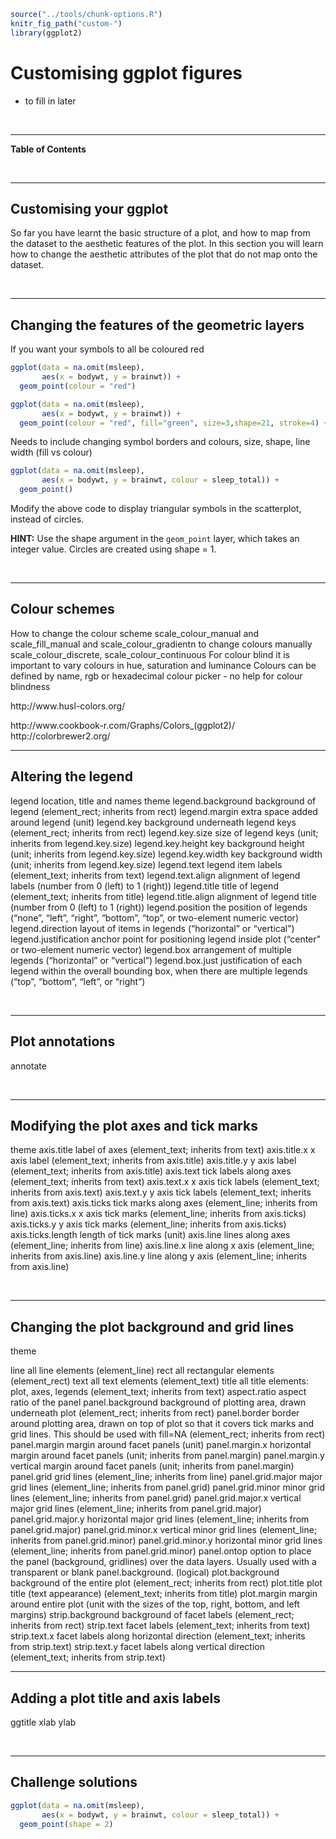 
```r
source("../tools/chunk-options.R")
knitr_fig_path("custom-")
library(ggplot2)
```

# Customising ggplot figures
 
<!--sec data-title="Learning Objectives" data-id="obj" data-show=true data-collapse=false ces-->

* to fill in later

<!--endsec-->

<br>

---

**Table of Contents**

<!-- toc -->

<br>

---

## Customising your ggplot

So far you have learnt the basic structure of a plot, and how to map from the dataset to the aesthetic features of the plot. In this section you will learn how to change the aesthetic attributes of the plot that do not map onto the dataset.

<br>

---

## Changing the features of the geometric layers

If you want your symbols to all be coloured red

```r
ggplot(data = na.omit(msleep), 
       aes(x = bodywt, y = brainwt)) +
  geom_point(colour = "red")
```


```r
ggplot(data = na.omit(msleep), 
       aes(x = bodywt, y = brainwt)) +
  geom_point(colour = "red", fill="green", size=3,shape=21, stroke=4) + geom_line(colour="blue")
```
Needs to include changing symbol borders and colours, size, shape, 
line width (fill vs colour)

<!--sec data-title="Challenge 1" data-id="ch1" data-show=true data-collapse=false ces-->

```r
ggplot(data = na.omit(msleep), 
       aes(x = bodywt, y = brainwt, colour = sleep_total)) +
  geom_point()
```

Modify the above code to display triangular symbols in the scatterplot, instead of circles.

**HINT:** Use the shape argument in the `geom_point` layer, which takes an integer value. Circles are created using shape = 1. 

<!--endsec-->

<br>

---

## Colour schemes

How to change the colour scheme
scale_colour_manual and scale_fill_manual and scale_colour_gradientn to change colours manually
scale_colour_discrete, scale_colour_continuous
For colour blind it is important to vary colours in hue, saturation and luminance
Colours can be defined by name, rgb or hexadecimal
colour picker - no help for colour blindness

http://www.husl-colors.org/

http://www.cookbook-r.com/Graphs/Colors_(ggplot2)/
http://colorbrewer2.org/
<br>

---

## Altering the legend

legend location, title and names
theme
legend.background	background of legend (element_rect; inherits from rect)
legend.margin	extra space added around legend (unit)
legend.key	background underneath legend keys (element_rect; inherits from rect)
legend.key.size	size of legend keys (unit; inherits from legend.key.size)
legend.key.height	key background height (unit; inherits from legend.key.size)
legend.key.width	key background width (unit; inherits from legend.key.size)
legend.text	legend item labels (element_text; inherits from text)
legend.text.align	alignment of legend labels (number from 0 (left) to 1 (right))
legend.title	title of legend (element_text; inherits from title)
legend.title.align	alignment of legend title (number from 0 (left) to 1 (right))
legend.position	the position of legends ("none", "left", "right", "bottom", "top", or two-element numeric vector)
legend.direction	layout of items in legends ("horizontal" or "vertical")
legend.justification	anchor point for positioning legend inside plot ("center" or two-element numeric vector)
legend.box	arrangement of multiple legends ("horizontal" or "vertical")
legend.box.just	justification of each legend within the overall bounding box, when there are multiple legends ("top", "bottom", "left", or "right")

<br>

---

## Plot annotations

annotate

<br>

---

## Modifying the plot axes and tick marks

theme
axis.title	label of axes (element_text; inherits from text)
axis.title.x	x axis label (element_text; inherits from axis.title)
axis.title.y	y axis label (element_text; inherits from axis.title)
axis.text	tick labels along axes (element_text; inherits from text)
axis.text.x	x axis tick labels (element_text; inherits from axis.text)
axis.text.y	y axis tick labels (element_text; inherits from axis.text)
axis.ticks	tick marks along axes (element_line; inherits from line)
axis.ticks.x	x axis tick marks (element_line; inherits from axis.ticks)
axis.ticks.y	y axis tick marks (element_line; inherits from axis.ticks)
axis.ticks.length	length of tick marks (unit)
axis.line	lines along axes (element_line; inherits from line)
axis.line.x	line along x axis (element_line; inherits from axis.line)
axis.line.y	line along y axis (element_line; inherits from axis.line)

<br>

---

## Changing the plot background and grid lines

theme 

line	all line elements (element_line)
rect	all rectangular elements (element_rect)
text	all text elements (element_text)
title	all title elements: plot, axes, legends (element_text; inherits from text)
aspect.ratio	aspect ratio of the panel
panel.background	background of plotting area, drawn underneath plot (element_rect; inherits from rect)
panel.border	border around plotting area, drawn on top of plot so that it covers tick marks and grid lines. This should be used with fill=NA (element_rect; inherits from rect)
panel.margin	margin around facet panels (unit)
panel.margin.x	horizontal margin around facet panels (unit; inherits from panel.margin)
panel.margin.y	vertical margin around facet panels (unit; inherits from panel.margin)
panel.grid	grid lines (element_line; inherits from line)
panel.grid.major	major grid lines (element_line; inherits from panel.grid)
panel.grid.minor	minor grid lines (element_line; inherits from panel.grid)
panel.grid.major.x	vertical major grid lines (element_line; inherits from panel.grid.major)
panel.grid.major.y	horizontal major grid lines (element_line; inherits from panel.grid.major)
panel.grid.minor.x	vertical minor grid lines (element_line; inherits from panel.grid.minor)
panel.grid.minor.y	horizontal minor grid lines (element_line; inherits from panel.grid.minor)
panel.ontop	option to place the panel (background, gridlines) over the data layers. Usually used with a transparent or blank panel.background. (logical)
plot.background	background of the entire plot (element_rect; inherits from rect)
plot.title	plot title (text appearance) (element_text; inherits from title)
plot.margin	margin around entire plot (unit with the sizes of the top, right, bottom, and left margins)
strip.background	background of facet labels (element_rect; inherits from rect)
strip.text	facet labels (element_text; inherits from text)
strip.text.x	facet labels along horizontal direction (element_text; inherits from strip.text)
strip.text.y	facet labels along vertical direction (element_text; inherits from strip.text)
<br>

---

## Adding a plot title and axis labels

ggtitle
xlab
ylab

<br>

---

## Challenge solutions

<!--sec data-title="Solution to Challenge 1" data-id="ch1sol" data-show=true data-collapse=true ces-->

```r
ggplot(data = na.omit(msleep), 
       aes(x = bodywt, y = brainwt, colour = sleep_total)) +
  geom_point(shape = 2)
```

<!--endsec-->
